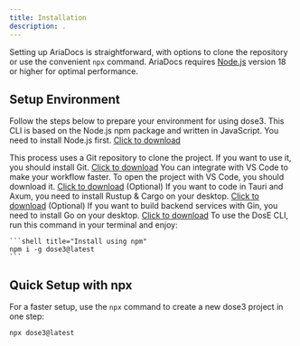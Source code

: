 ```yaml
---
title: Installation
description: .
---
```


Setting up AriaDocs is straightforward, with options to clone the repository or use the convenient `npx` command. AriaDocs requires [Node.js](https://nodejs.org/) version 18 or higher for optimal performance.

## Setup Environment
Follow the steps below to prepare your environment for using dose3.
<Stepper>
  <StepperItem title="NodeJS">
     This CLI is based on the Node.js npm package and written in JavaScript. You need to install Node.js first. <a href="https://nodejs.org/en/" target="blank">Click to download</a>
  </StepperItem>

  <StepperItem title="Git">
    This process uses a Git repository to clone the project. If you want to use it, you should install Git. <a href="https://git-scm.com/" target="blank">Click to download</a>
  </StepperItem>

  <StepperItem title="VScode">
    You can integrate with VS Code to make your workflow faster. To open the project with VS Code, you should download it. <a href="https://code.visualstudio.com/" target="blank">Click to download</a>
  </StepperItem>

  <StepperItem title="Rust">
    (Optional) If you want to code in Tauri and Axum, you need to install Rustup & Cargo on your desktop. <a href="https://www.rust-lang.org/tools/install" target="blank">Click to download</a>
  </StepperItem>

  <StepperItem title="Go">
    (Optional) If you want to build backend services with Gin, you need to install Go on your desktop. <a href="https://go.dev/dl/" target="blank">Click to download</a>
  </StepperItem>

  <StepperItem title="Dose3">
    To use the DosE CLI, run this command in your terminal and enjoy:

    ```shell title="Install using npm"
    npm i -g dose3@latest
    ```
  </StepperItem>
</Stepper>

## Quick Setup with npx

For a faster setup, use the `npx` command to create a new dose3 project in one step:

```plaintext
npx dose3@latest
```







